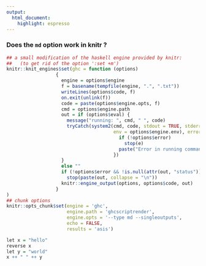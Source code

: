 ```yaml
---
output: 
  html_document: 
    highlight: espresso
---
```


### Does the `md` option work in knitr ?

```r
## a small modification of the haskell engine provided by knitr:
##   (to get rid of the option ':set +m')
knitr::knit_engines$set(ghc = function (options) 
                  {
                    engine = options$engine
                    f = basename(tempfile(engine, ".", ".txt"))
                    writeLines(options$code, f)
                    on.exit(unlink(f))
                    code = paste(options$engine.opts, f)
                    cmd = options$engine.path 
                    out = if (options$eval) {
                      message("running: ", cmd, " ", code)
                      tryCatch(system2(cmd, code, stdout = TRUE, stderr = TRUE, 
                                       env = options$engine.env), error = function(e) {
                                         if (!options$error) 
                                           stop(e)
                                         paste("Error in running command", cmd)
                                       })
                    }
                    else ""
                    if (!options$error && !is.null(attr(out, "status"))) 
                      stop(paste(out, collapse = "\n"))
                    knitr::engine_output(options, options$code, out)
                  }
)
## chunk options
knitr::opts_chunk$set(engine = 'ghc', 
                      engine.path = 'ghcscriptrender', 
                      engine.opts = '--type md --singleoutputs',
                      echo = FALSE,
                      results = 'asis')
```



```r
let x = "hello" 
reverse x
let y = "world"
x ++ " " ++ y
```

